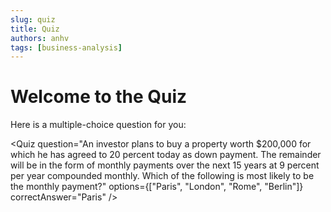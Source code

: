 ```yaml
---
slug: quiz
title: Quiz
authors: anhv
tags: [business-analysis]
---
```



# Welcome to the Quiz

Here is a multiple-choice question for you:

<Quiz
  question="An investor plans to buy a property worth $200,000 for which he has agreed to 20 percent today as down payment. The remainder will be in the form of monthly payments over the
next 15 years at 9 percent per year compounded monthly. Which of the following is most likely to be the monthly payment?"
  options={["Paris", "London", "Rome", "Berlin"]}
  correctAnswer="Paris"
/>